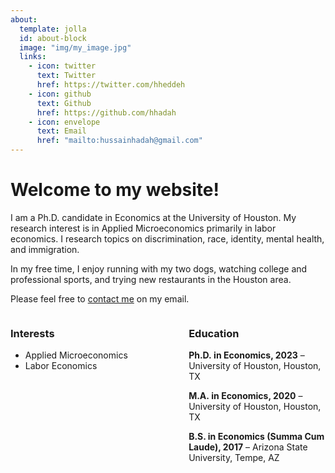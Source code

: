 ```yaml
---
about:
  template: jolla
  id: about-block
  image: "img/my_image.jpg"
  links:
    - icon: twitter
      text: Twitter
      href: https://twitter.com/hheddeh
    - icon: github
      text: Github
      href: https://github.com/hhadah
    - icon: envelope
      text: Email
      href: "mailto:hussainhadah@gmail.com"  
---
```


::: {#about-block}
:::

# Welcome to my website!

I am a Ph.D. candidate in Economics at the University of Houston. My research interest is in Applied Microeconomics primarily in labor economics. I research topics on discrimination, race, identity, mental health, and immigration.

In my free time, I enjoy running with my two dogs, watching college and professional sports, and trying new restaurants in the Houston area.

Please feel free to [contact me](mailto:hussainhadah@gmail.com) on my email.

:::: {.columns}

::: {.column width="45%"}
### Interests

- Applied Microeconomics
- Labor Economics
:::

::: {.column width="5%"}
<!-- empty column to create gap -->
:::

::: {.column width="45%"}
### Education

<i class="fa-solid fa-graduation-cap"></i> **Ph.D. in Economics, 2023** -- University of Houston, Houston, TX

<i class="fa-solid fa-graduation-cap"></i> **M.A. in Economics, 2020** -- University of Houston, Houston, TX

<i class="fa-solid fa-graduation-cap"></i> **B.S. in Economics (Summa Cum Laude), 2017** -- Arizona State University, Tempe, AZ

:::

::::

